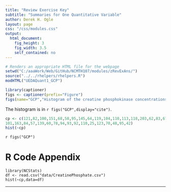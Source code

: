```yaml
---
title: "Review Exercise Key"
subtitle: "Summaries for One Quantitative Variable"
author: Derek H. Ogle
layout: page
css: "/css/modules.css"
output:
  html_document:
    fig_height: 3
    fig_width: 3.5
    self_contained: no
---
```


```r
# Renders an appropriate HTML file for the webpage
setwd("C:/aaaWork/Web/GitHub/NCMTH107/modules/zRevExAns/")
source("../../rhelpers/rhelpers.R")
modHTML("UEDAQuant1_GCP")
```
```r
library(captioner)
figs <- captioner(prefix="Figure")
figs(name="GCP","Histogram of the creatine phosphokinase concentrations in 36 male volunteers.")
```

The histogram is in `r figs("GCP",display="cite")`.

```r
cp <- c(121,82,100,151,68,58,95,145,64,119,104,110,113,118,203,62,83,67,201,
101,163,84,57,139,60,78,94,93,92,110,25,123,70,48,95,42)
hist(~cp)
```

`r figs("GCP")`

# R Code Appendix
```
library(NCStats)
df <- read.csv("data/CreatinePhosphate.csv")
hist(~cp,data=df)
```

----
